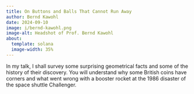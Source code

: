 ```yaml
---
title: On Buttons and Balls That Cannot Run Away
author: Bernd Kawohl
date: 2024-09-10
image: i/bernd-kawohl.png
image-alt: Headshot of Prof. Bernd Kawohl
about:
  template: solana
  image-width: 35%
---
```


In my talk, I shall survey some surprising geometrical facts and some of the
history of their discovery. You will understand why some British coins have
corners and what went wrong with a booster rocket at the 1986 disaster of the
space shuttle Challenger.
